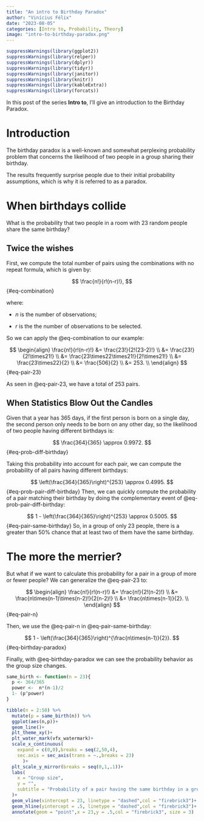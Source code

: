 ```yaml
---
title: "An intro to Birthday Paradox"
author: "Vinícius Félix"
date: "2023-08-05"
categories: [Intro to, Probability, Theory]
image: "intro-to-birthday-paradox.png"
---
```


```r
suppressWarnings(library(ggplot2))
suppressWarnings(library(relper))
suppressWarnings(library(dplyr))
suppressWarnings(library(tidyr))
suppressWarnings(library(janitor))
suppressWarnings(library(knitr))
suppressWarnings(library(kableExtra))
suppressWarnings(library(forcats))
```

In this post of the series **Intro to**, I'll give an introduction to the Birthday Paradox.

# Introduction

The birthday paradox is a well-known and somewhat perplexing probability problem that concerns the likelihood of two people in a group sharing their birthday.

The results frequently surprise people due to their initial probability assumptions, which is why it is referred to as a paradox.

# When birthdays collide

What is the probability that two people in a room with 23 random people share the same birthday?

## Twice the wishes

First, we compute the total number of pairs using the combinations with no repeat formula, which is given by:

$$
\frac{n!}{r!(n-r)!},
$$ {#eq-combination}

where:

-   $n$ is the number of observations;

-   $r$ is the the number of observations to be selected.

So we can apply the @eq-combination to our example:

$$
\begin{align}
\frac{n!}{r!(n-r)!}
&= \frac{23!}{2!(23-2)!} \\
&= \frac{23!}{2!\times21!} \\
&= \frac{23\times22\times21!}{2!\times21!} \\
&= \frac{23\times22}{2} \\
&= \frac{506}{2} \\
&= 253. \\
\end{align}
$$ {#eq-pair-23}

As seen in @eq-pair-23, we have a total of 253 pairs.

## When Statistics Blow Out the Candles

Given that a year has 365 days, if the first person is born on a single day, the second person only needs to be born on any other day, so the likelihood of two people having different birthdays is:

$$
\frac{364}{365} \approx 0.9972.
$$ {#eq-prob-diff-birthday}

Taking this probability into account for each pair, we can compute the probability of all pairs having different birthdays:

$$
\left(\frac{364}{365}\right)^{253} \approx 0.4995.
$$ {#eq-prob-pair-diff-birthday} Then, we can quickly compute the probability of a pair matching their birthday by doing the complementary event of @eq-prob-pair-diff-birthday:

$$
1 - \left(\frac{364}{365}\right)^{253} \approx 0.5005.
$$ {#eq-pair-same-birthday} So, in a group of only 23 people, there is a greater than 50% chance that at least two of them have the same birthday.

# The more the merrier?

But what if we want to calculate this probability for a pair in a group of more or fewer people? We can generalize the @eq-pair-23 to:

$$
\begin{align}
\frac{n!}{r!(n-r)!}
&= \frac{n!}{2!(n-2)!}  \\
&= \frac{n\times(n-1)\times(n-2)!}{2(n-2)!} \\
&= \frac{n\times(n-1)}{2}. \\
\end{align}
$$ {#eq-pair-n}

Then, we use the @eq-pair-n in @eq-pair-same-birthday:

$$
1 - \left(\frac{364}{365}\right)^{\frac{n\times(n-1)}{2}}.
$$ {#eq-birthday-paradox}

Finally, with @eq-birthday-paradox we can see the probability behavior as the group size changes.

```r
same_birth <- function(n = 23){
  p <- 364/365
  power <-  n*(n-1)/2
  1- (p^power)
}

tibble(n = 2:50) %>% 
  mutate(p = same_birth(n)) %>% 
  ggplot(aes(n,p))+
  geom_line()+
  plt_theme_xy()+
  plt_water_mark(vfx_watermark)+
  scale_x_continuous(
    expand = c(0,0),breaks = seq(2,50,4),
    sec.axis = sec_axis(trans = ~.,breaks = 23)
      )+
  plt_scale_y_mirror(breaks = seq(0,1,.1))+
  labs(
    x = "Group size",
    y = "",
    subtitle = "Probability of a pair having the same birthday in a group"
  )+
  geom_vline(xintercept = 23, linetype = "dashed",col = "firebrick3")+
  geom_hline(yintercept = .5, linetype = "dashed",col = "firebrick3")+
  annotate(geom = "point",x = 23,y = .5,col = "firebrick3", size = 3)


```
